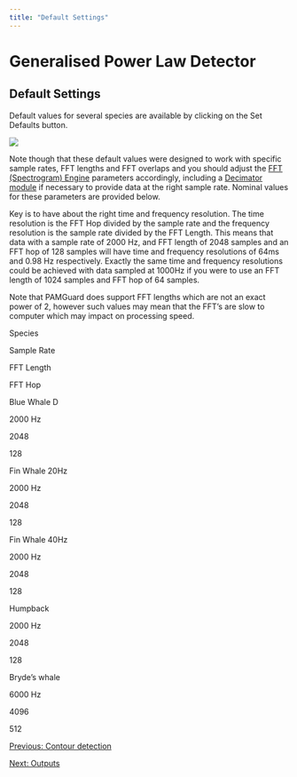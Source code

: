 ```yaml
---
title: "Default Settings"
---
```

Generalised Power Law Detector
==============================

Default Settings
----------------

Default values for several species are available by clicking on the Set Defaults button.

![](images/defaults.png)

  

Note though that these default values were designed to work with specific sample rates, FFT lengths and FFT overlaps and you should adjust the [FFT (Spectrogram) Engine](../../../sound_processing/fftManagerHelp/docs/FFTEngine_Overview.html) parameters accordingly, including a [Decimator module](../../../sound_processing/decimatorHelp/docs/decimator_decimator.html) if necessary to provide data at the right sample rate. Nominal values for these parameters are provided below.

Key is to have about the right time and frequency resolution. The time resolution is the FFT Hop divided by the sample rate and the frequency resolution is the sample rate divided by the FFT Length. This means that data with a sample rate of 2000 Hz, and FFT length of 2048 samples and an FFT hop of 128 samples will have time and frequency resolutions of 64ms and 0.98 Hz respectively. Exactly the same time and frequency resolutions could be achieved with data sampled at 1000Hz if you were to use an FFT length of 1024 samples and FFT hop of 64 samples.

Note that PAMGuard does support FFT lengths which are not an exact power of 2, however such values may mean that the FFT's are slow to computer which may impact on processing speed.

Species

Sample Rate

FFT Length

FFT Hop

Blue Whale D

2000 Hz

2048

128

Fin Whale 20Hz

2000 Hz

2048

128

Fin Whale 40Hz

2000 Hz

2048

128

Humpback

2000 Hz

2048

128

Bryde's whale

6000 Hz

4096

512

[Previous: Contour detection](contours.html)

[Next: Outputs](gploutputs.html)